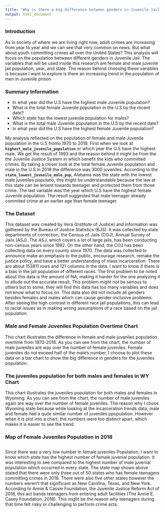 ```yaml
---
title: "Why is there a big difference between genders in Juvenile Jail Population?"
output: html_document
---
```


### Introduction

As in society of where we are living right now, adult crimes are increasing from year to year and we can see that very common on news. But what about youth committing crimes all over the United States? This analysis will focus on the population between different genders in Juvenile Jail. The variables that will be used inside this research are female and male juvenile jail population, year, and state. The reason behind choosing these variables is because I want to explore is there an increasing trend in the population of men in Juvenile prison 

### Summary Information

- In what year did the U.S have the highest male Juvenile population?
- What is the total female Juvenile population in the U.S by the recent date?
- Which state has the lowest juvenile population for males?
- What is the total male Juvenile population in the U.S by the recent date?
- In what year did the U.S have the highest female Juvenile population?

My analysis reflected on the population of female and male Juvenile population in the U.S fromo 1970 to 2018. First when we look at **`highest_male_juvenile_population`** or which year the U.S have the highest male. We get the result of 1993 and the reason behind it might be from the the Juvenile Justice System in which benefit the kids who committed crimes. By taking a closer look at the total female Juvenile population and male in the U.S in 2018 the difference was 3000 juveniles. According to the **`state_lowest_juvenile_male_pop`**, Alabama was the state with the lowest male juveniles populatio, this might be understandable because the law at this state can be lenient towards teenager and protected them from those crime. The last variable was the year which U.S have the highest female Juvenile population. The result suggested that male teenager already commited crime at an earlier age than female teenager.      

### The Dataset

This dataset was created by Vera (Institute of Justice) and information was gathered by the Bureau of Justice Statistics (BJS). It was collected by state departments of correction, the Census of Jails (COJ), Annual Survey of Jails (ASJ). The ASJ, which covers a lot of large jails, has been conducting non-census years since 1982. On the other hand, the COJ has been collecting data on every county since 1970. The data was collected to announce make an emphasis to the public, encourage research, remake the justice policy, and have a better understanding of mass incarceration. There are about 153811 rows and 121 columns in the data. I want to know if there is a bias in the jail population of different races. The first problem to be noted about this data is the amount of NA, making it harder for the one analyzing it to allude out the accurate result. This problem might not be serious to others but to some, they will find this data has too many variables and does not know what to focus on. This data also did not include all genders besides females and males which can cause gender-inclusive problems. After seeing the high contrast in different race jail populations, this can lead to racial issues as in making wrong assumptions of a race based on the jail population.


### Male and Female Juveniles Population Overtime Chart

This chart illustrates the difference in female and male juveniles population overtime from 1970-2018. As you can see from the chart, the number of male juveniles are way over the number of female juveniles. Female juveniles do not exceed half of the male's number. I choose to plot these data on a bar chart to show the big difference in genders for the juveniles population. 


### The juveniles population for both males and females in WY Chart

This chart illustrates the juveniles population for both males and females in Wyoming. As you can see from the chart, the number of male juveniles again are way over the number of female juveniles. The reason why I chose Wyoming state because while looking at the incarceration trends data, male and female had a quite similar number of juveniles ppopulation. However when it is plot into a chart, the numbers were too distinct apart, which makes it is easier to see the trend.  


### Map of Female Juveniles Population in 2018

```r
```

Since there was a very low number in female juveniles Population, I want to know which state has the highest number of female juvenial population. It was interesting to see compared to the highest number of male juvenial population which occurred in every state. The state map shown above stated that there were only three out of 50 states who has female teenagers committing crimes in 2018. There were also five other states however the numbers weren't that significant as New Carolina, Texas, and New York. According to Annie & Cassie Foundation, the Juvenile Justice Reform Act of 2018, this act bands teenagers from entering adult facilities (The Annie E. Casey Foundation, 2018). This might be the reason why teenagers during that time felt risky or challenging to perform crime acts. 
